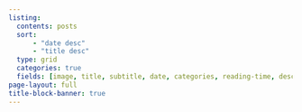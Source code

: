 ```yaml
---
listing:
  contents: posts
  sort: 
      - "date desc"
      - "title desc"
  type: grid
  categories: true
  fields: [image, title, subtitle, date, categories, reading-time, description, author]
page-layout: full
title-block-banner: true
---
```

